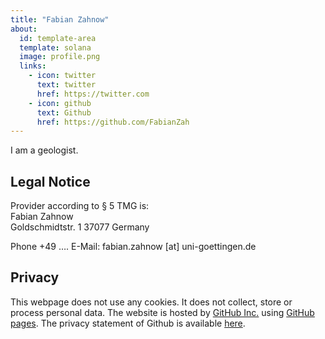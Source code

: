 ```yaml
---
title: "Fabian Zahnow"
about:
  id: template-area
  template: solana
  image: profile.png
  links:
    - icon: twitter
      text: twitter
      href: https://twitter.com
    - icon: github
      text: Github
      href: https://github.com/FabianZah
---
```


:::{#template-area}

I am a geologist. 

:::

## Legal Notice

Provider according to § 5 TMG is:  
Fabian Zahnow  
Goldschmidtstr. 1
37077 Germany  

Phone +49 ....
E-Mail: fabian.zahnow [at] uni-goettingen.de

## Privacy

This webpage does not use any cookies. It does not collect, store or process personal data. The website is hosted by [GitHub Inc.](https://github.com/){target="_blank"} using [GitHub pages](https://docs.github.com/en/pages/getting-started-with-github-pages/about-github-pages){target="_blank"}. The privacy statement of Github is available [here](https://docs.github.com/en/site-policy/privacy-policies/github-privacy-statement){target="_blank"}. 
